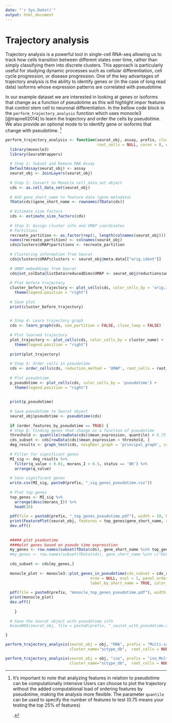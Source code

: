 ```yaml
---
date: "`r Sys.Date()`"
output: html_document
---
```


# **Trajectory analysis**

Trajectory analysis is a powerful tool in single-cell RNA-seq allowing us to track how cells transition between different states over time, rather than simply classifying them into discrete clusters. This approach is particularly useful for studying dynamic processes such as cellular differentiation, cell cycle progression, or disease progression. One of the key advantages of trajectory analysis is the ability to identify genes or (in the case of long read data) isoforms whose expression patterns are correlated with pseudotime

In our example dataset we are interested in looking at genes or isoforms that change as a function of pseudotime as this will highlight impor features that control stem cell to neuronal differentiation. In the bellow code block is the `perform_trajectory_analysis` function which uses monocle3 [@trapnell2014] to learn the trajectory and order the cells by pseudotime. We also provide an optional mode to to identify gene or isoforms that change with pseudotime. [^09_trajectory-1]

[^09_trajectory-1]: It’s important to note that analyzing features in relation to pseudotime can be computationally intensive Users can choose to plot the trajectory without the added computational load of ordering features by pseudotime, making the analysis more flexible. The parameter `quantile` can be used to specify the number of features to test (0.75 means your testing the top 25% of features)

    .

```r

perform_trajectory_analysis <- function(seurat_obj, assay, prefix, cluster_name="harm_cluster", 
                                        root_cells = NULL, cores = 8, order_features_by_pseudotime = FALSE, quantile = 0.50) {
  library(monocle3)
  library(SeuratWrappers)
  
  # Step 1: Subset and Remove RNA Assay
  DefaultAssay(seurat_obj) <- assay
  seurat_obj <- JoinLayers(seurat_obj)
  
  # Step 2: Convert to Monocle cell_data_set object
  cds <- as.cell_data_set(seurat_obj)
  
  # Add gene_short_name to feature data (gene metadata)
  fData(cds)$gene_short_name <- rownames(fData(cds))
  
  # Estimate size factors
  cds <- estimate_size_factors(cds)
  
  # Step 3: Assign cluster info and UMAP coordinates
  # Partitions
  recreate_partition <- as.factor(rep(1, length(colnames(seurat_obj))))
  names(recreate_partition) <- colnames(seurat_obj)
  cds@clusters$UMAP$partitions <- recreate_partition
  
  # Clustering information from Seurat
  cds@clusters$UMAP$clusters <- seurat_obj@meta.data[["orig.ident"]]
  
  # UMAP embeddings from Seurat
  cds@int_colData@listData$reducedDims$UMAP <- seurat_obj@reductions$umap.harm@cell.embeddings
  
  # Plot before trajectory
  cluster_before_trajectory <- plot_cells(cds, color_cells_by = 'orig.ident') +
    theme(legend.position = "right")
  
  # Save plot
  print(cluster_before_trajectory)

  
  # Step 4: Learn trajectory graph
  cds <- learn_graph(cds, use_partition = FALSE, close_loop = FALSE)
  
  # Plot learned trajectory
  plot_trajectory <- plot_cells(cds, color_cells_by = cluster_name) +
    theme(legend.position = "right")
  
  print(plot_trajectory)
  
  # Step 5: Order cells in pseudotime
  cds <- order_cells(cds, reduction_method = 'UMAP', root_cells = root_cells)
  
  # Plot pseudotime
  p_pseudotime <- plot_cells(cds, color_cells_by = 'pseudotime') +
    theme(legend.position = "right")
  
  
  print(p_pseudotime)
  
  # Save pseudotime to Seurat object
  seurat_obj$pseudotime <- pseudotime(cds)
  
  if (order_features_by_pseudotime == TRUE) {
  # Step 6: Finding genes that change as a function of pseudotime
  threshold <- quantile(rowData(cds)$mean_expression, quantile) # 0.75 means Top 25% genes
  cds_subset <- cds[rowData(cds)$mean_expression > threshold, ]
  deg_results <- graph_test(cds, neighbor_graph = 'principal_graph', cores = cores) # need to fix this bug of cds not filtering properly 
  
  # Filter for significant genes
  MI_sig <- deg_results %>%
    filter(q_value < 0.01, morans_I > 0.5, status == 'OK') %>%
    arrange(q_value)
  
  # Save significant genes
  write.csv(MI_sig, paste0(prefix, "_sig_genes_pseudotime.csv"))
  
  # Plot top genes
  top_genes <- MI_sig %>% 
    arrange(desc(morans_I)) %>% 
    head(16)
  
  pdf(file = paste0(prefix, "_top_genes_pseudotime.pdf"), width = 10, height = 10)
  print(FeaturePlot(seurat_obj, features = top_genes$gene_short_name, reduction ="umap.harm"))
  dev.off()
  
  
  ##### plot pseduotime
  ####plot genes based on pseudo time expresstion 
  my_genes <- row.names(subset(fData(cds), gene_short_name %in% top_genes$gene_short_name)) 
  #my_genes <- row.names(subset(fData(cds), gene_short_name %in% c("DLK1","GRIA2","GRIN2B", "VIM", "PKM", "GAD1", "DCX", "POU5F1", "HOPX"))) 
  
  cds_subset <- cds[my_genes,]
  
  monocle_plot <- monocle3::plot_genes_in_pseudotime(cds_subset = cds_subset, min_expr = 0.5, cell_size = 0.25,
                                     nrow = NULL, ncol = 1, panel_order = NULL,
                                     label_by_short_name = TRUE, color_cells_by = cluster_name)
  
  pdf(file = paste0(prefix, "monocle_top_genes_pseudotime.pdf"), width = 10, height = 10)
  print(monocle_plot)
  dev.off()
  
    }
  
  # Save the Seurat object with pseudotime info
  #saveRDS(seurat_obj, file = paste0(prefix, "_seurat_with_pseudotime.rds"))

}


```

```r
perform_trajectory_analysis(seurat_obj = obj, "RNA", prefix = "Multi-sample_tutorial",
                            cluster_name="sctype_db",  root_cells = NULL, cores = 8, order_features_by_pseudotime = TRUE)

```

```r
perform_trajectory_analysis(seurat_obj = obj, "iso", prefix = "iso_Multi-sample_tutorial",
                            cluster_name="sctype_db",  root_cells = NULL, cores = 8, order_features_by_pseudotime = FALSE)

```
